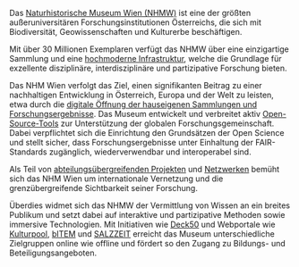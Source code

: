 Das [Naturhistorische Museum Wien (NHMW)](https://nhm.at/) ist eine der größten außeruniversitären Forschungsinstitutionen Österreichs, die sich mit Biodiversität, Geowissenschaften und Kulturerbe beschäftigen.

Mit über 30 Millionen Exemplaren verfügt das NHMW über eine einzigartige Sammlung und eine [hochmoderne Infrastruktur](https://www.nhm-wien.ac.at/forschung/forschungsinfrastruktur), welche die Grundlage für exzellente disziplinäre, interdisziplinäre und partizipative Forschung bieten. 

Das NHM Wien verfolgt das Ziel, einen signifikanten Beitrag zu einer nachhaltigen Entwicklung in Österreich, Europa und der Welt zu leisten, etwa durch die [digitale Öffnung der hauseigenen Sammlungen und Forschungsergebnisse](https://www.nhm-wien.ac.at/forschung/digitale_datenbanken). Das Museum entwickelt und verbreitet aktiv [Open-Source-Tools](https://github.com/nhmvienna) zur Unterstützung der globalen Forschungsgemeinschaft.  Dabei verpflichtet sich die Einrichtung den Grundsätzen der Open Science und stellt sicher, dass Forschungsergebnisse unter Einhaltung der FAIR-Standards zugänglich, wiederverwendbar und interoperabel sind.

Als Teil von [abteilungsübergreifenden Projekten](https://www.nhm-wien.ac.at/forschung/projekte_uebergreifend) und [Netzwerken](https://www.nhm-wien.ac.at/forschung/netzwerke) bemüht sich das NHM Wien um internationale Vernetzung und die grenzübergreifende Sichtbarkeit seiner Forschung.

Überdies widmet sich das NHMW der Vermittlung von Wissen an ein breites Publikum und setzt dabei auf interaktive und partizipative Methoden sowie immersive Technologien. Mit Initiativen wie [Deck50](https://nhm-wien.ac.at/deck50) und Webportale wie [Kulturpool](https://kulturpool.at/), [bITEM](https://www.bing.com/search?q=bITEM\&cvid=9a44eacdea3246d199c73c5b7170fa0e\&gs_lcrp=EgRlZGdlKgYIABBFGDkyBggAEEUYOTIGCAEQABhAMgYIAhAAGEAyBggDEAAYQDIGCAQQABhAMgYIBRAAGEAyBggGEAAYQDIGCAcQABhAMgYICBAAGEAyCAgJEOkHGPxV0gEHNDE3ajBqNKgCCLACAQ\&FORM=ANAB01\&DAF0=1\&PC=U531) und [SALZZEIT](https://salzzeit.at/) erreicht das Museum unterschiedliche Zielgruppen online wie offline und fördert so den Zugang zu Bildungs- und Beteiligungsangeboten.
